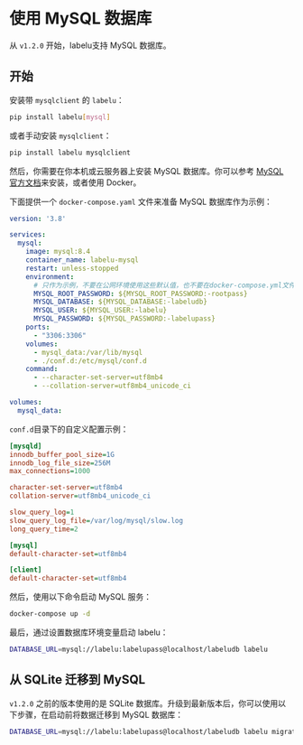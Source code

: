 
# 使用 MySQL 数据库

从 `v1.2.0` 开始，labelu支持 MySQL 数据库。

## 开始

安装带 `mysqlclient` 的 `labelu`：

```bash
pip install labelu[mysql]
```

或者手动安装 `mysqlclient`：

```bash
pip install labelu mysqlclient
```

然后，你需要在你本机或云服务器上安装 MySQL 数据库。你可以参考 [MySQL 官方文档](https://dev.mysql.com/downloads/installer/)来安装，或者使用 Docker。

下面提供一个 `docker-compose.yaml` 文件来准备 MySQL 数据库作为示例：

```yaml title="docker-compose.yml"
version: '3.8'

services:
  mysql:
    image: mysql:8.4
    container_name: labelu-mysql
    restart: unless-stopped
    environment:
      # 只作为示例，不要在公网环境使用这些默认值，也不要在docker-compose.yml文件中明文写入密码
      MYSQL_ROOT_PASSWORD: ${MYSQL_ROOT_PASSWORD:-rootpass}
      MYSQL_DATABASE: ${MYSQL_DATABASE:-labeludb}
      MYSQL_USER: ${MYSQL_USER:-labelu}
      MYSQL_PASSWORD: ${MYSQL_PASSWORD:-labelupass}
    ports:
      - "3306:3306"
    volumes:
      - mysql_data:/var/lib/mysql
      - ./conf.d:/etc/mysql/conf.d
    command:
      - --character-set-server=utf8mb4
      - --collation-server=utf8mb4_unicode_ci

volumes:
  mysql_data:
```

`conf.d`目录下的自定义配置示例：

```ini title="conf.d/labelu.cnf"
[mysqld]
innodb_buffer_pool_size=1G
innodb_log_file_size=256M
max_connections=1000

character-set-server=utf8mb4
collation-server=utf8mb4_unicode_ci

slow_query_log=1
slow_query_log_file=/var/log/mysql/slow.log
long_query_time=2

[mysql]
default-character-set=utf8mb4

[client]
default-character-set=utf8mb4
```

然后，使用以下命令启动 MySQL 服务：

```bash
docker-compose up -d
```

最后，通过设置数据库环境变量启动 labelu：

```bash
DATABASE_URL=mysql://labelu:labelupass@localhost/labeludb labelu
```

## 从 SQLite 迁移到 MySQL

`v1.2.0` 之前的版本使用的是 SQLite 数据库。升级到最新版本后，你可以使用以下步骤，在启动前将数据迁移到 MySQL 数据库：

```bash
DATABASE_URL=mysql://labelu:labelupass@localhost/labeludb labelu migrate_to_mysql
```
